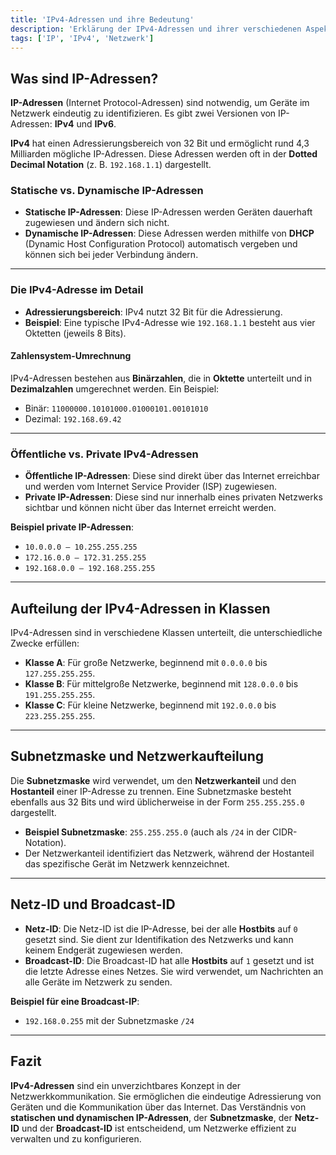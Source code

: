 ```yaml
---
title: 'IPv4-Adressen und ihre Bedeutung'
description: 'Erklärung der IPv4-Adressen und ihrer verschiedenen Aspekte wie öffentliche und private Adressen, Subnetzmasken und Adressaufteilung.'
tags: ['IP', 'IPv4', 'Netzwerk']
---
```

## Was sind **IP-Adressen**?

**IP-Adressen** (Internet Protocol-Adressen) sind notwendig, um Geräte im Netzwerk eindeutig zu identifizieren. Es gibt zwei Versionen von IP-Adressen: **IPv4** und **IPv6**.

**IPv4** hat einen Adressierungsbereich von 32 Bit und ermöglicht rund 4,3 Milliarden mögliche IP-Adressen. Diese Adressen werden oft in der **Dotted Decimal Notation** (z. B. `192.168.1.1`) dargestellt.

### Statische vs. **Dynamische IP-Adressen**

- **Statische IP-Adressen**: Diese IP-Adressen werden Geräten dauerhaft zugewiesen und ändern sich nicht.
- **Dynamische IP-Adressen**: Diese Adressen werden mithilfe von **DHCP** (Dynamic Host Configuration Protocol) automatisch vergeben und können sich bei jeder Verbindung ändern.

---

### Die **IPv4-Adresse** im Detail

- **Adressierungsbereich**: IPv4 nutzt 32 Bit für die Adressierung.
- **Beispiel**: Eine typische IPv4-Adresse wie `192.168.1.1` besteht aus vier Oktetten (jeweils 8 Bits).
  
#### Zahlensystem-Umrechnung

IPv4-Adressen bestehen aus **Binärzahlen**, die in **Oktette** unterteilt und in **Dezimalzahlen** umgerechnet werden. Ein Beispiel:

- Binär: `11000000.10101000.01000101.00101010`
- Dezimal: `192.168.69.42`

---

### Öffentliche vs. Private **IPv4-Adressen**

- **Öffentliche IP-Adressen**: Diese sind direkt über das Internet erreichbar und werden vom Internet Service Provider (ISP) zugewiesen.
- **Private IP-Adressen**: Diese sind nur innerhalb eines privaten Netzwerks sichtbar und können nicht über das Internet erreicht werden.

**Beispiel private IP-Adressen**:

- `10.0.0.0 – 10.255.255.255`
- `172.16.0.0 – 172.31.255.255`
- `192.168.0.0 – 192.168.255.255`

---

## Aufteilung der **IPv4-Adressen in Klassen**

IPv4-Adressen sind in verschiedene Klassen unterteilt, die unterschiedliche Zwecke erfüllen:

- **Klasse A**: Für große Netzwerke, beginnend mit `0.0.0.0` bis `127.255.255.255`.
- **Klasse B**: Für mittelgroße Netzwerke, beginnend mit `128.0.0.0` bis `191.255.255.255`.
- **Klasse C**: Für kleine Netzwerke, beginnend mit `192.0.0.0` bis `223.255.255.255`.

---

## **Subnetzmaske** und **Netzwerkaufteilung**

Die **Subnetzmaske** wird verwendet, um den **Netzwerkanteil** und den **Hostanteil** einer IP-Adresse zu trennen. Eine Subnetzmaske besteht ebenfalls aus 32 Bits und wird üblicherweise in der Form `255.255.255.0` dargestellt.

- **Beispiel Subnetzmaske**: `255.255.255.0` (auch als `/24` in der CIDR-Notation).
- Der Netzwerkanteil identifiziert das Netzwerk, während der Hostanteil das spezifische Gerät im Netzwerk kennzeichnet.

---

## **Netz-ID** und **Broadcast-ID**

- **Netz-ID**: Die Netz-ID ist die IP-Adresse, bei der alle **Hostbits** auf `0` gesetzt sind. Sie dient zur Identifikation des Netzwerks und kann keinem Endgerät zugewiesen werden.
- **Broadcast-ID**: Die Broadcast-ID hat alle **Hostbits** auf `1` gesetzt und ist die letzte Adresse eines Netzes. Sie wird verwendet, um Nachrichten an alle Geräte im Netzwerk zu senden.

**Beispiel für eine Broadcast-IP**:

- `192.168.0.255` mit der Subnetzmaske `/24`

---

## Fazit

**IPv4-Adressen** sind ein unverzichtbares Konzept in der Netzwerkkommunikation. Sie ermöglichen die eindeutige Adressierung von Geräten und die Kommunikation über das Internet. Das Verständnis von **statischen und dynamischen IP-Adressen**, der **Subnetzmaske**, der **Netz-ID** und der **Broadcast-ID** ist entscheidend, um Netzwerke effizient zu verwalten und zu konfigurieren.
